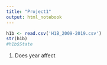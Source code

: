 ```yaml
---
title: "Project1"
output: html_notebook
---
```


```r
h1b <- read.csv('H1B_2009-2019.csv')
str(h1b)
#h1b$State
```

1. Does year affect 

